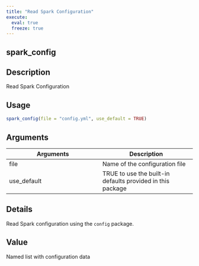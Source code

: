 ```yaml
---
title: "Read Spark Configuration"
execute:
  eval: true
  freeze: true
---
```


## spark_config

## Description
Read Spark Configuration


## Usage
```r
spark_config(file = "config.yml", use_default = TRUE)
```

## Arguments
|Arguments|Description|
|---|---|
| file | Name of the configuration file |
| use_default | TRUE to use the built-in defaults provided in this package |

## Details
Read Spark configuration using the `config` package.

## Value
Named list with configuration data






